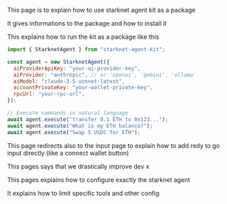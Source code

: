 This page is to explain how to use starknet agent kit as a package

It gives informations to the package and how to install it

This explains how to run the kit as a package like this

```js
import { StarknetAgent } from "starknet-agent-kit";

const agent = new StarknetAgent({
  aiProviderApiKey: "your-ai-provider-key",
  aiProvider: "anthropic", // or 'openai', 'gemini', 'ollama'
  aiModel: "claude-3-5-sonnet-latest",
  accountPrivateKey: "your-wallet-private-key",
  rpcUrl: "your-rpc-url",
});

// Execute commands in natural language
await agent.execute("transfer 0.1 ETH to 0x123...");
await agent.execute("What is my ETH balance?");
await agent.execute("Swap 5 USDC for ETH");
```

This page redirects also to the input page to explain how to add redy to go input directly (like a connect wallet button)

This pages says that we drastically improve dev x

This pages explains how to configure exactly the starknet agent

It explains how to limit specific tools and other config
